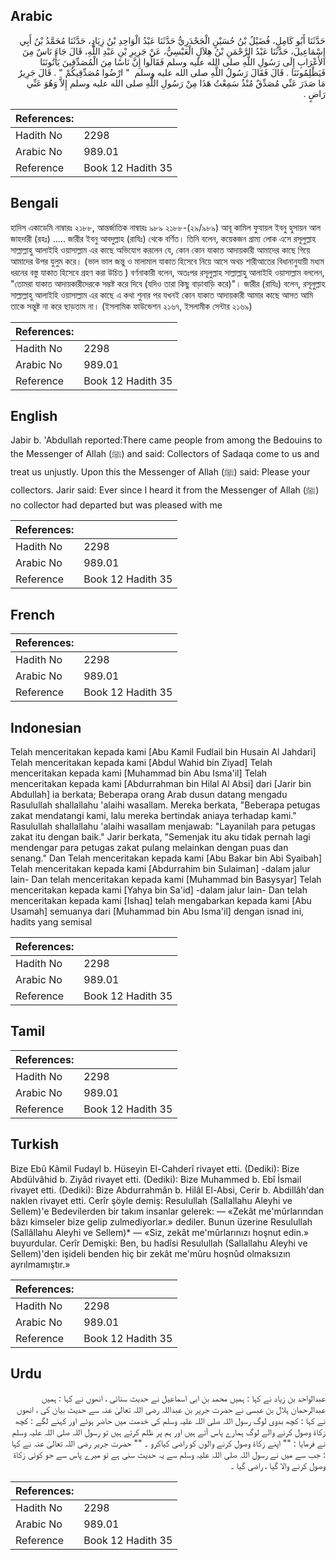 ## Arabic


<div dir="rtl" lang="ar" style={{fontSize:'larger',backgroundColor:'#f8f9fa',padding:20}}>
حَدَّثَنَا أَبُو كَامِلٍ، فُضَيْلُ بْنُ حُسَيْنٍ الْجَحْدَرِيُّ حَدَّثَنَا عَبْدُ الْوَاحِدِ بْنُ زِيَادٍ، حَدَّثَنَا مُحَمَّدُ بْنُ أَبِي إِسْمَاعِيلَ، حَدَّثَنَا عَبْدُ الرَّحْمَنِ بْنُ هِلاَلٍ الْعَبْسِيُّ، عَنْ جَرِيرِ بْنِ عَبْدِ اللَّهِ، قَالَ جَاءَ نَاسٌ مِنَ الأَعْرَابِ إِلَى رَسُولِ اللَّهِ صلى الله عليه وسلم فَقَالُوا إِنَّ نَاسًا مِنَ الْمُصَدِّقِينَ يَأْتُونَنَا فَيَظْلِمُونَنَا ‏.‏ قَالَ فَقَالَ رَسُولُ اللَّهِ صلى الله عليه وسلم ‏ "‏ ارْضُوا مُصَدِّقِيكُمْ ‏"‏ ‏.‏ قَالَ جَرِيرٌ مَا صَدَرَ عَنِّي مُصَدِّقٌ مُنْذُ سَمِعْتُ هَذَا مِنْ رَسُولِ اللَّهِ صلى الله عليه وسلم إِلاَّ وَهُوَ عَنِّي رَاضٍ ‏.‏
</div>
<div style={{backgroundColor:'#f8f9fa',padding:20, marginBottom: 10}}><table> <thead> <tr> <th>References:</th> <th></th> </tr> </thead> <tbody><tr><td>Hadith No</td><td>2298</td></tr><tr><td>Arabic No</td><td>989.01</td></tr><tr><td>Reference</td><td>Book 12 Hadith 35</td></tr></tbody></table></div>

## Bengali


<div dir="ltr" lang="bn" style={{fontSize:'larger',backgroundColor:'#f8f9fa',padding:20}}>
হাদিস একাডেমি নাম্বারঃ ২১৮৮, আন্তর্জাতিক নাম্বারঃ ৯৮৯ ২১৮৮-(২৯/৯৮৯) আবূ কামিল ফুযায়ল ইবনু হুসায়ন আল জাহদারী (রহঃ) ..... জারীর ইবনু আবদুল্লাহ (রাযিঃ) থেকে বর্ণিত। তিনি বলেন, কয়েকজন গ্রাম্য লোক এসে রসূলুল্লাহ সাল্লাল্লাহু আলাইহি ওয়াসাল্লাম এর কাছে অভিযোগ করলেন যে, কোন কোন যাকাত আদায়কারী আমাদের কাছে গিয়ে আমাদের উপর যুলুম করে। (ভাল ভাল জন্তু ও মালামাল যাকাত হিসেবে নিয়ে আসে অথচ শারীআতের বিধানানুযায়ী মধ্যম ধরনের বস্তু যাকাত হিসেবে গ্রহণ করা উচিত ) বর্ণনাকারী বলেন, অতঃপর রসূলুল্লাহ সাল্লাল্লাহু আলাইহি ওয়াসাল্লাম বললেন, "তোমরা যাকাত আদায়কারীদেরকে সম্ভষ্ট করে দিবে (যদিও তারা কিছু বাড়াবাড়ি করে)"। জারীর (রাযিঃ) বলেন, রসূলুল্লাহ সাল্লাল্লাহু আলাইহি ওয়াসাল্লাম এর কাছে এ কথা শুনার পর যখনই কোন যাকাত আদায়কারী আমার কাছে আসত আমি তাকে সন্তুষ্ট না করে ছাড়তাম না। (ইসলামিক ফাউন্ডেশন ২১৬৭, ইসলামীক সেন্টার ২১৬৯)
</div>
<div style={{backgroundColor:'#f8f9fa',padding:20, marginBottom: 10}}><table> <thead> <tr> <th>References:</th> <th></th> </tr> </thead> <tbody><tr><td>Hadith No</td><td>2298</td></tr><tr><td>Arabic No</td><td>989.01</td></tr><tr><td>Reference</td><td>Book 12 Hadith 35</td></tr></tbody></table></div>

## English


<div dir="ltr" lang="en" style={{fontSize:'larger',backgroundColor:'#f8f9fa',padding:20}}>
Jabir b. 'Abdullah reported:There came people from among the Bedouins to the Messenger of Allah (ﷺ) and said: Collectors of Sadaqa come to us and treat us unjustly. Upon this the Messenger of Allah (ﷺ) said: Please your collectors. Jarir said: Ever since I heard it from the Messenger of Allah (ﷺ) no collector had departed but was pleased with me
</div>
<div style={{backgroundColor:'#f8f9fa',padding:20, marginBottom: 10}}><table> <thead> <tr> <th>References:</th> <th></th> </tr> </thead> <tbody><tr><td>Hadith No</td><td>2298</td></tr><tr><td>Arabic No</td><td>989.01</td></tr><tr><td>Reference</td><td>Book 12 Hadith 35</td></tr></tbody></table></div>

## French


<div dir="ltr" lang="fr" style={{fontSize:'larger',backgroundColor:'#f8f9fa',padding:20}}>

</div>
<div style={{backgroundColor:'#f8f9fa',padding:20, marginBottom: 10}}><table> <thead> <tr> <th>References:</th> <th></th> </tr> </thead> <tbody><tr><td>Hadith No</td><td>2298</td></tr><tr><td>Arabic No</td><td>989.01</td></tr><tr><td>Reference</td><td>Book 12 Hadith 35</td></tr></tbody></table></div>

## Indonesian


<div dir="ltr" lang="id" style={{fontSize:'larger',backgroundColor:'#f8f9fa',padding:20}}>
Telah menceritakan kepada kami [Abu Kamil Fudlail bin Husain Al Jahdari] Telah menceritakan kepada kami [Abdul Wahid bin Ziyad] Telah menceritakan kepada kami [Muhammad bin Abu Isma'il] Telah menceritakan kepada kami [Abdurrahman bin Hilal Al Absi] dari [Jarir bin Abdullah] ia berkata; Beberapa orang Arab dusun datang mengadu Rasulullah shallallahu 'alaihi wasallam. Mereka berkata, "Beberapa petugas zakat mendatangi kami, lalu mereka bertindak aniaya terhadap kami." Rasulullah shallallahu 'alaihi wasallam menjawab: "Layanilah para petugas zakat itu dengan baik." Jarir berkata, "Semenjak itu aku tidak pernah lagi mendengar para petugas zakat pulang melainkan dengan puas dan senang." Dan Telah menceritakan kepada kami [Abu Bakar bin Abi Syaibah] Telah menceritakan kepada kami [Abdurrahim bin Sulaiman] -dalam jalur lain- Dan telah menceritakan kepada kami [Muhammad bin Basysyar] Telah menceritakan kepada kami [Yahya bin Sa'id] -dalam jalur lain- Dan telah menceritakan kepada kami [Ishaq] telah mengabarkan kepada kami [Abu Usamah] semuanya dari [Muhammad bin Abu Isma'il] dengan isnad ini, hadits yang semisal
</div>
<div style={{backgroundColor:'#f8f9fa',padding:20, marginBottom: 10}}><table> <thead> <tr> <th>References:</th> <th></th> </tr> </thead> <tbody><tr><td>Hadith No</td><td>2298</td></tr><tr><td>Arabic No</td><td>989.01</td></tr><tr><td>Reference</td><td>Book 12 Hadith 35</td></tr></tbody></table></div>

## Tamil


<div dir="ltr" lang="ta" style={{fontSize:'larger',backgroundColor:'#f8f9fa',padding:20}}>

</div>
<div style={{backgroundColor:'#f8f9fa',padding:20, marginBottom: 10}}><table> <thead> <tr> <th>References:</th> <th></th> </tr> </thead> <tbody><tr><td>Hadith No</td><td>2298</td></tr><tr><td>Arabic No</td><td>989.01</td></tr><tr><td>Reference</td><td>Book 12 Hadith 35</td></tr></tbody></table></div>

## Turkish


<div dir="ltr" lang="tr" style={{fontSize:'larger',backgroundColor:'#f8f9fa',padding:20}}>
Bize Ebû Kâmil Fudayl b. Hüseyin El-Cahderî rivayet etti. (Dediki): Bize Abdülvâhid b. Ziyâd rivayet etti. (Dediki): Bize Muhammed b. Ebî İsmail rivayet etti. (Dediki): Bize Abdurrahmân b. Hilâl El-Absi, Cerir b. Abdillâh'dan naklen rivayet etti. Cerîr şöyle demiş: Resulullah (Sallallahu Aleyhi ve Sellem)'e Bedevilerden bir takım insanlar gelerek: — «Zekât me'mûrlarından bâzı kimseler bize gelip zulmediyorlar.» dediler. Bunun üzerine Resulullah (Sallâllahu Aleyhi ve Sellem)* — «Siz, zekât me'mûrlarınızı hoşnut edin.» buyurdular. Cerîr Demişki: Ben, bu hadîsi Resulullah (Sallallahu Aleyhi ve Sellem)'den işideli benden hiç bir zekât me'mûru hoşnûd olmaksızın ayrılmamıştır.»
</div>
<div style={{backgroundColor:'#f8f9fa',padding:20, marginBottom: 10}}><table> <thead> <tr> <th>References:</th> <th></th> </tr> </thead> <tbody><tr><td>Hadith No</td><td>2298</td></tr><tr><td>Arabic No</td><td>989.01</td></tr><tr><td>Reference</td><td>Book 12 Hadith 35</td></tr></tbody></table></div>

## Urdu


<div dir="rtl" lang="ur" style={{fontSize:'larger',backgroundColor:'#f8f9fa',padding:20}}>
عبدالواحد بن زیاد نے کہا : ہمیں محمد بن ابی اسماعیل نے حدیث سنائی ، انھوں نے کہا : ہمیں عبدالرحمان ہلال بن عبسی نے حضرت جریر بن عبداللہ رضی اللہ تعالیٰ عنہ سے حدیث بیان کی ، انھوں نے کہا : کچھ بدوی لوگ رسول اللہ صلی اللہ علیہ وسلم کی خدمت میں حاضر ہوئے اور کہنے لگے : کچھ زکاۃ وصول کرنے والے لوگ ہمارے پاس آتے ہیں اور ہم پر ظلم کرتے ہیں تو رسول اللہ صلی اللہ علیہ وسلم نے فرمایا : "" اپنے زکاۃ وصول کرنے والوں کو راضی کیاکرو ۔ "" حضرت جریر رضی اللہ تعالیٰ عنہ نے کہا : جب سے میں نے رسول اللہ صلی اللہ علیہ وسلم سے یہ حدیث سنی ہے تو میرے پاس سے جو کوئی زکاۃ وصول کرنے والا گیا ، راضی گیا ۔
</div>
<div style={{backgroundColor:'#f8f9fa',padding:20, marginBottom: 10}}><table> <thead> <tr> <th>References:</th> <th></th> </tr> </thead> <tbody><tr><td>Hadith No</td><td>2298</td></tr><tr><td>Arabic No</td><td>989.01</td></tr><tr><td>Reference</td><td>Book 12 Hadith 35</td></tr></tbody></table></div>